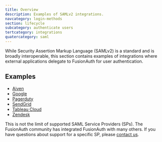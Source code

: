 ```yaml
---
title: Overview
description: Examples of SAMLv2 integrations.
navcategory: login-methods
section: lifecycle
subcategory: authenticate users
tertcategory: integrations
quatercategory: saml
---
```


While Security Assertion Markup Language (SAMLv2) is a standard and is broadly interoperable, this section contains examples of integrations where external applications delegate to FusionAuth for user authentication.

## Examples

* [Aiven](/docs/lifecycle/authenticate-users/integrations/saml/aiven)
* [Google](/docs/lifecycle/authenticate-users/integrations/saml/google)
* [Pagerduty](/docs/lifecycle/authenticate-users/integrations/saml/pagerduty)
* [SendGrid](/docs/lifecycle/authenticate-users/integrations/saml/sendgrid)
* [Tableau Cloud](/docs/lifecycle/authenticate-users/integrations/saml/tableau-cloud)
* [Zendesk](/docs/lifecycle/authenticate-users/integrations/saml/zendesk)

This is not the limit of supported SAML Service Providers (SPs). The FusionAuth community has integrated FusionAuth with many others. If you have questions about support for a specific SP, please [contact us](/contact).
